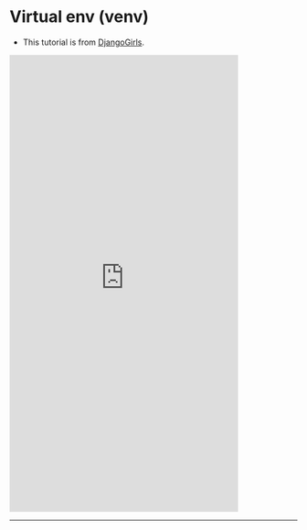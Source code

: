 # Virtual env (venv)

- This tutorial is from [DjangoGirls](https://tutorial.djangogirls.org/en/installation/#virtualenv).

<iframe name="Framename" src="https://tutorial.djangogirls.org/en/installation/#virtualenv" width="400" height="800" frameborder="0" scrolling="auto" class="frame-area">
</iframe>

---